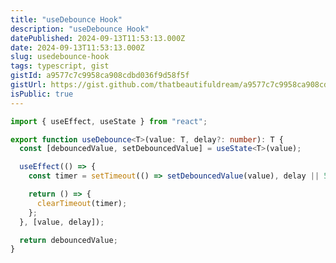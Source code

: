 ```yaml
---
title: "useDebounce Hook"
description: "useDebounce Hook"
datePublished: 2024-09-13T11:53:13.000Z
date: 2024-09-13T11:53:13.000Z
slug: usedebounce-hook
tags: typescript, gist
gistId: a9577c7c9958ca908cdbd036f9d58f5f
gistUrl: https://gist.github.com/thatbeautifuldream/a9577c7c9958ca908cdbd036f9d58f5f
isPublic: true
---
```


```typescript title="use-debounce.ts"
import { useEffect, useState } from "react";

export function useDebounce<T>(value: T, delay?: number): T {
  const [debouncedValue, setDebouncedValue] = useState<T>(value);

  useEffect(() => {
    const timer = setTimeout(() => setDebouncedValue(value), delay || 500);

    return () => {
      clearTimeout(timer);
    };
  }, [value, delay]);

  return debouncedValue;
}

```

